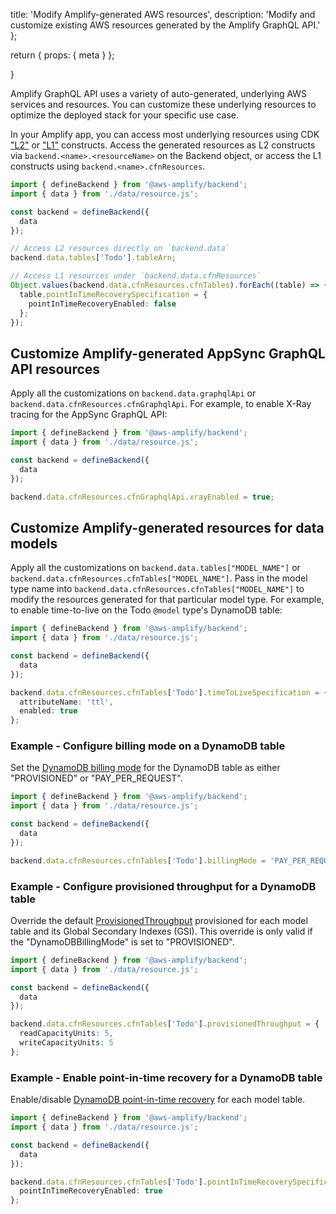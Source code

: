   title: 'Modify Amplify-generated AWS resources',
  description:
    'Modify and customize existing AWS resources generated by the Amplify GraphQL API.'
};

  return {
    props: {
      meta
    }
  };

}

Amplify GraphQL API uses a variety of auto-generated, underlying AWS services and resources. You can customize these underlying resources to optimize the deployed stack for your specific use case.

In your Amplify app, you can access most underlying resources using CDK ["L2"](https://docs.aws.amazon.com/cdk/v2/guide/constructs.html#constructs_using) or ["L1"](https://docs.aws.amazon.com/cdk/v2/guide/constructs.html#constructs_l1_using) constructs. Access the generated resources as L2 constructs via `backend.<name>.<resourceName>` on the Backend object, or access the L1 constructs using `backend.<name>.cfnResources`.

```ts
import { defineBackend } from '@aws-amplify/backend';
import { data } from './data/resource.js';

const backend = defineBackend({
  data
});

// Access L2 resources directly on `backend.data`
backend.data.tables['Todo'].tableArn;

// Access L1 resources under `backend.data.cfnResources`
Object.values(backend.data.cfnResources.cfnTables).forEach((table) => {
  table.pointInTimeRecoverySpecification = {
    pointInTimeRecoveryEnabled: false
  };
});
```

## Customize Amplify-generated AppSync GraphQL API resources

Apply all the customizations on `backend.data.graphqlApi` or `backend.data.cfnResources.cfnGraphqlApi`. For example, to enable X-Ray tracing for the AppSync GraphQL API:

```ts
import { defineBackend } from '@aws-amplify/backend';
import { data } from './data/resource.js';

const backend = defineBackend({
  data
});

backend.data.cfnResources.cfnGraphqlApi.xrayEnabled = true;
```

## Customize Amplify-generated resources for data models

Apply all the customizations on `backend.data.tables["MODEL_NAME"]` or `backend.data.cfnResources.cfnTables["MODEL_NAME"]`. Pass in the model type name into `backend.data.cfnResources.cfnTables["MODEL_NAME"]` to modify the resources generated for that particular model type. For example, to enable time-to-live on the Todo `@model` type's DynamoDB table:

```ts
import { defineBackend } from '@aws-amplify/backend';
import { data } from './data/resource.js';

const backend = defineBackend({
  data
});

backend.data.cfnResources.cfnTables['Todo'].timeToLiveSpecification = {
  attributeName: 'ttl',
  enabled: true
};
```

### Example - Configure billing mode on a DynamoDB table

Set the [DynamoDB billing mode](https://docs.aws.amazon.com/AWSCloudFormation/latest/UserGuide/aws-resource-dynamodb-table.html#cfn-dynamodb-table-billingmode) for the DynamoDB table as either "PROVISIONED" or "PAY_PER_REQUEST".

```ts
import { defineBackend } from '@aws-amplify/backend';
import { data } from './data/resource.js';

const backend = defineBackend({
  data
});

backend.data.cfnResources.cfnTables['Todo'].billingMode = 'PAY_PER_REQUEST';
```

### Example - Configure provisioned throughput for a DynamoDB table

Override the default [ProvisionedThroughput](https://docs.aws.amazon.com/AWSCloudFormation/latest/UserGuide/aws-resource-dynamodb-table.html#cfn-dynamodb-table-provisionedthroughput) provisioned for each model table and its Global Secondary Indexes (GSI). This override is only valid if the "DynamoDBBillingMode" is set to "PROVISIONED".

```ts
import { defineBackend } from '@aws-amplify/backend';
import { data } from './data/resource.js';

const backend = defineBackend({
  data
});

backend.data.cfnResources.cfnTables['Todo'].provisionedThroughput = {
  readCapacityUnits: 5,
  writeCapacityUnits: 5
};
```

### Example - Enable point-in-time recovery for a DynamoDB table

Enable/disable [DynamoDB point-in-time recovery](https://docs.aws.amazon.com/AWSCloudFormation/latest/UserGuide/aws-properties-dynamodb-table-pointintimerecoveryspecification.html) for each model table.

```ts
import { defineBackend } from '@aws-amplify/backend';
import { data } from './data/resource.js';

const backend = defineBackend({
  data
});

backend.data.cfnResources.cfnTables['Todo'].pointInTimeRecoverySpecification = {
  pointInTimeRecoveryEnabled: true
};
```
